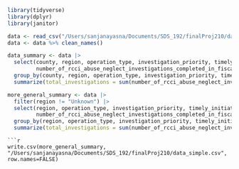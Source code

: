 ```r
library(tidyverse)
library(dplyr)
library(janitor)
```

```r
data <- read_csv("/Users/sanjanayasna/Documents/SDS_192/finalProj210/data.csv")
data <- data %>% clean_names()
```

```r
data_summary <- data |>
  select(county, region, operation_type, investigation_priority, timely_initiation_of_investigation,
         number_of_rcci_abuse_neglect_investigations_completed_in_fiscal_year) |>
  group_by(county, region, operation_type, investigation_priority, timely_initiation_of_investigation) %>%
  summarize(total_investigations = sum(number_of_rcci_abuse_neglect_investigations_completed_in_fiscal_year))
```

```r
more_general_summary <- data |>
  filter(region != "Unknown") |>
  select(region, operation_type, investigation_priority, timely_initiation_of_investigation,
         number_of_rcci_abuse_neglect_investigations_completed_in_fiscal_year) |>
  group_by(region, operation_type, investigation_priority, timely_initiation_of_investigation) %>%
  summarize(total_investigations = sum(number_of_rcci_abuse_neglect_investigations_completed_in_fiscal_year))
```
```
```r
write.csv(more_general_summary, "/Users/sanjanayasna/Documents/SDS_192/finalProj210/data_simple.csv", row.names=FALSE)
```